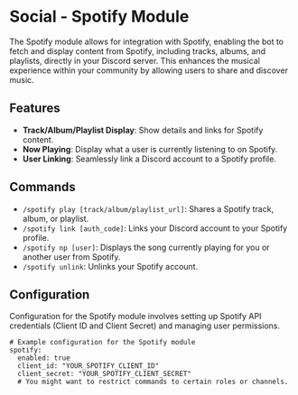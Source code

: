 # Social - Spotify Module

The Spotify module allows for integration with Spotify, enabling the bot to fetch and display content from Spotify, including tracks, albums, and playlists, directly in your Discord server. This enhances the musical experience within your community by allowing users to share and discover music.

## Features

- **Track/Album/Playlist Display**: Show details and links for Spotify content.
- **Now Playing**: Display what a user is currently listening to on Spotify.
- **User Linking**: Seamlessly link a Discord account to a Spotify profile.

## Commands

- `/spotify play [track/album/playlist_url]`: Shares a Spotify track, album, or playlist.
- `/spotify link [auth_code]`: Links your Discord account to your Spotify profile.
- `/spotify np [user]`: Displays the song currently playing for you or another user from Spotify.
- `/spotify unlink`: Unlinks your Spotify account.

## Configuration

Configuration for the Spotify module involves setting up Spotify API credentials (Client ID and Client Secret) and managing user permissions.

```
# Example configuration for the Spotify module
spotify:
  enabled: true
  client_id: "YOUR_SPOTIFY_CLIENT_ID"
  client_secret: "YOUR_SPOTIFY_CLIENT_SECRET"
  # You might want to restrict commands to certain roles or channels.
``` 